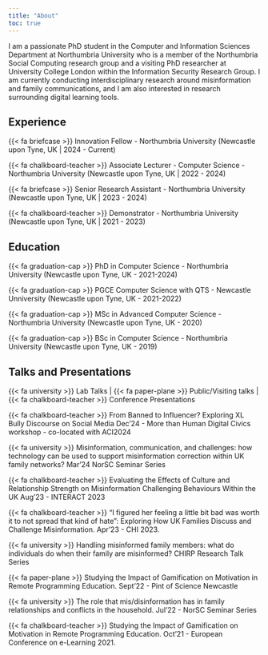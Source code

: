 ```yaml
---
title: "About"
toc: true
---
```


I am a passionate PhD student in the Computer and Information Sciences Department at Northumbria University who is a member of the Northumbria Social Computing research group and a visiting PhD researcher at University College London within the Information Security Research Group. I am currently conducting interdisciplinary research around misinformation and family communications, and I am also interested in research surrounding digital learning tools.

## Experience
{{< fa briefcase >}} Innovation Fellow - Northumbria University (Newcastle upon Tyne, UK \| 2024 - Current)

{{< fa chalkboard-teacher >}} Associate Lecturer - Computer Science - Northumbria University (Newcastle upon Tyne, UK \| 2022 - 2024)

{{< fa briefcase >}} Senior Research Assistant - Northumbria University (Newcastle upon Tyne, UK \| 2023 - 2024)

{{< fa chalkboard-teacher >}} Demonstrator - Northumbria University (Newcastle upon Tyne, UK \| 2021 - 2023)

## Education

{{< fa graduation-cap >}} PhD in Computer Science - Northumbria University (Newcastle upon Tyne, UK - 2021-2024)

{{< fa graduation-cap >}} PGCE Computer Science with QTS - Newcastle Unniversity (Newcastle upon Tyne, UK - 2021-2022)

{{< fa graduation-cap >}} MSc in Advanced Computer Science - Northumbria University (Newcastle upon Tyne, UK - 2020)

{{< fa graduation-cap >}} BSc in Computer Science - Northumbria University (Newcastle upon Tyne, UK - 2019)

## Talks and Presentations
{{< fa university >}} Lab Talks |
{{< fa paper-plane >}} Public/Visiting talks |
{{< fa chalkboard-teacher >}} Conference Presentations

{{< fa chalkboard-teacher >}} From Banned to Influencer? Exploring XL Bully Discourse on Social Media 
Dec'24 - More than Human Digital Civics workshop - co-located with ACI2024

{{< fa university >}} Misinformation, communication, and challenges: how technology can be used to support misinformation correction within UK family networks?
Mar'24 NorSC Seminar Series

{{< fa chalkboard-teacher >}} Evaluating the Effects of Culture and Relationship Strength on Misinformation Challenging Behaviours Within the UK
Aug'23 - INTERACT 2023 

{{< fa chalkboard-teacher >}} "I figured her feeling a little bit bad was worth it to not spread that kind of hate": Exploring How UK Families Discuss and Challenge Misinformation.
Apr'23 - CHI 2023. 

{{< fa university >}} Handling misinformed family members: what do individuals do when their family are misinformed?
CHIRP Research Talk Series

{{< fa paper-plane >}} Studying the Impact of Gamification on Motivation in Remote Programming Education.
Sept'22 - Pint of Science Newcastle

{{< fa university >}} The role that mis/disinformation has in family relationships and conflicts in the household.
Jul'22 - NorSC Seminar Series

{{< fa chalkboard-teacher >}} Studying the Impact of Gamification on Motivation in Remote Programming Education. 
Oct'21 - European Conference on e-Learning 2021. 

